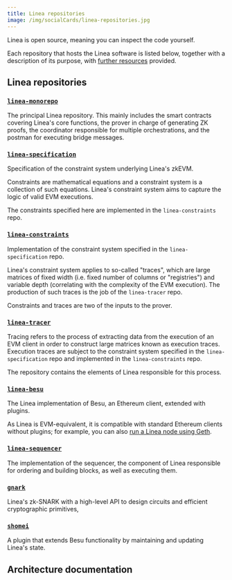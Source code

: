 ```yaml
---
title: Linea repositories
image: /img/socialCards/linea-repositories.jpg
---
```



Linea is open source, meaning you can inspect the code yourself. 

Each repository that hosts the Linea software is listed below, together with a description of its purpose, with [further resources](#architecture-documentation) provided. 

## Linea repositories

### [`linea-monorepo`](https://github.com/Consensys/linea-monorepo)

The principal Linea repository. This mainly includes the smart contracts covering Linea's core 
functions, the prover in charge of generating ZK proofs, the coordinator responsible for multiple 
orchestrations, and the postman for executing bridge messages. 

### [`linea-specification`](https://github.com/Consensys/linea-specification)

Specification of the constraint system underlying Linea's zkEVM.

Constraints are mathematical equations and a constraint system is a collection of such equations. 
Linea's constraint system aims to capture the logic of valid EVM executions.

The constraints specified here are implemented in the `linea-constraints` repo.

### [`linea-constraints`](https://github.com/Consensys/linea-constraints)

Implementation of the constraint system specified in the `linea-specification` repo.

Linea's constraint system applies to so-called "traces", which are large matrices of fixed width 
(i.e. fixed number of columns or "registries") and variable depth (correlating with the complexity 
of the EVM execution). The production of such traces is the job of the `linea-tracer` repo.

Constraints and traces are two of the inputs to the prover.

### [`linea-tracer`](https://github.com/Consensys/linea-tracer)

Tracing refers to the process of extracting data from the execution of an EVM client in order to 
construct large matrices known as execution traces. Execution traces are subject to the constraint 
system specified in the `linea-specification` repo and implemented in the `linea-constraints` repo.

The repository contains the elements of Linea responsible for this process.

### [`linea-besu`](https://github.com/Consensys/linea-besu)

The Linea implementation of Besu, an Ethereum client, extended with plugins.

As Linea is EVM-equivalent, it is compatible with standard Ethereum clients without plugins; for 
example, you can also [run a Linea node using Geth](../how-to/run-a-node/geth.mdx). 

### [`linea-sequencer`](https://github.com/Consensys/linea-sequencer)

The implementation of the sequencer, the component of Linea responsible for ordering and building 
blocks, as well as executing them. 

### [`gnark`](https://github.com/Consensys/gnark)

Linea's zk-SNARK with a high-level API to design circuits and efficient cryptographic primitives,

### [`shomei`](https://github.com/Consensys/shomei)

A plugin that extends Besu functionality by maintaining and updating Linea's state. 

## Architecture documentation

<DocCardList />
